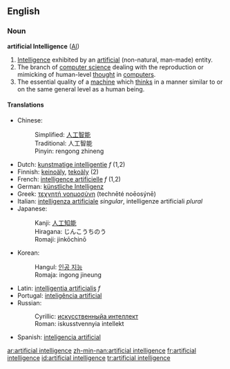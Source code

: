==English==
=== Noun ===
{{wikipedia}}
'''artificial Intelligence''' ([[AI]])

#[[Intelligence]] exhibited by an [[artificial]] (non-natural, man-made) entity.
#The branch of [[computer science]] dealing with the reproduction or mimicking of human-level [[thought]] in [[computer]]s.
#The essential quality of a [[machine]] which [[think]]s in a manner similar to or on the same general level as a human being.

====Translations====
*Chinese:
*:Simplified: [[人工智能]]
*:Traditional: 人工智能
*:Pinyin: rengong zhineng
*Dutch: [[kunstmatige intelligentie]] ''f'' (1,2)
*Finnish: [[keinoäly]], [[tekoäly]] (2)
*French: [[intelligence artificielle]] ''f'' (1,2)
*German: [[künstliche Intelligenz]]
*Greek: [[τεχνητή νοημοσύνη]] (technēté noēosýnē)
*Italian: [[intelligenza artificiale]] ''singular'', intelligenze artificiali ''plural''
*Japanese: 
*:Kanji: [[人工知能]]
*:Hiragana: じんこうちのう
*:Romaji: jinkōchinō
*Korean: 
*:Hangul: [[인공 지능]]
*:Romaja: ingong jineung
*Latin: [[intelligentia artificialis]] ''f''
*Portugal: [[inteligência artificial]]
*Russian: 
*:Cyrillic: [[искусственныйа интеллект]]
*:Roman: iskusstvennyia intellekt
*Spanish: [[inteligencia artificial]]

[[ar:artificial intelligence]]
[[zh-min-nan:artificial intelligence]]
[[fr:artificial intelligence]]
[[id:artificial intelligence]]
[[tr:artificial intelligence]]